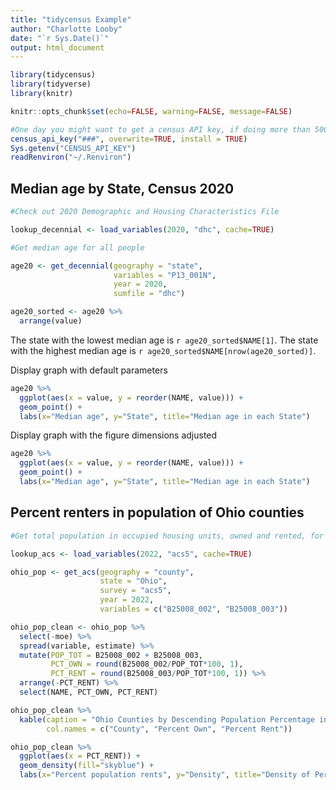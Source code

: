 ```yaml
---
title: "tidycensus Example"
author: "Charlotte Looby"
date: "`r Sys.Date()`"
output: html_document
---
```


```r
library(tidycensus)
library(tidyverse)
library(knitr)

knitr::opts_chunk$set(echo=FALSE, warning=FALSE, message=FALSE)

#One day you might want to get a census API key, if doing more than 500 pulls a day
census_api_key("###", overwrite=TRUE, install = TRUE)
Sys.getenv("CENSUS_API_KEY")
readRenviron("~/.Renviron")
```

## Median age by State, Census 2020

```r

#Check out 2020 Demographic and Housing Characteristics File

lookup_decennial <- load_variables(2020, "dhc", cache=TRUE)

#Get median age for all people

age20 <- get_decennial(geography = "state", 
                       variables = "P13_001N", 
                       year = 2020,
                       sumfile = "dhc")

age20_sorted <- age20 %>%
  arrange(value)
```

The state with the lowest median age is `r age20_sorted$NAME[1]`. The state with the highest median age is `r age20_sorted$NAME[nrow(age20_sorted)]`.

Display graph with default parameters

```r
age20 %>%
  ggplot(aes(x = value, y = reorder(NAME, value))) + 
  geom_point() +
  labs(x="Median age", y="State", title="Median age in each State")
```

Display graph with the figure dimensions adjusted

```r
age20 %>%
  ggplot(aes(x = value, y = reorder(NAME, value))) + 
  geom_point() +
  labs(x="Median age", y="State", title="Median age in each State")
```

## Percent renters in population of Ohio counties

```r

#Get total population in occupied housing units, owned and rented, for counties in Ohio

lookup_acs <- load_variables(2022, "acs5", cache=TRUE)

ohio_pop <- get_acs(geography = "county",
                    state = "Ohio",
                    survey = "acs5", 
                    year = 2022,
                    variables = c("B25008_002", "B25008_003")) 

```

```r
ohio_pop_clean <- ohio_pop %>%
  select(-moe) %>%
  spread(variable, estimate) %>%
  mutate(POP_TOT = B25008_002 + B25008_003,
         PCT_OWN = round(B25008_002/POP_TOT*100, 1),
         PCT_RENT = round(B25008_003/POP_TOT*100, 1)) %>%
  arrange(-PCT_RENT) %>%
  select(NAME, PCT_OWN, PCT_RENT) 

ohio_pop_clean %>%
  kable(caption = "Ohio Counties by Descending Population Percentage in Rented Housing Units",
        col.names = c("County", "Percent Own", "Percent Rent"))

```

```r
ohio_pop_clean %>%
  ggplot(aes(x = PCT_RENT)) +
  geom_density(fill="skyblue") + 
  labs(x="Percent population rents", y="Density", title="Density of Percent Renters in Ohio Counties")
```

